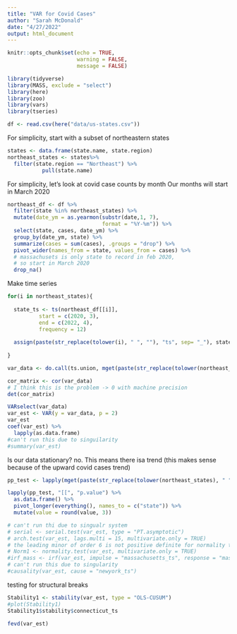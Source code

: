 ```yaml
---
title: "VAR for Covid Cases"
author: "Sarah McDonald"
date: "4/27/2022"
output: html_document
---
```


```r
knitr::opts_chunk$set(echo = TRUE, 
                      warning = FALSE, 
                      message = FALSE)
```


```r
library(tidyverse)
library(MASS, exclude = "select")
library(here)
library(zoo)
library(vars)
library(tseries)
```


```r
df <- read.csv(here("data/us-states.csv"))
```

For simplicity, start with a subset of northeastern states

```r
states <- data.frame(state.name, state.region)
northeast_states <- states%>%
  filter(state.region == "Northeast") %>%
           pull(state.name)
```


For simplicity, let's look at covid case counts by month
Our months will start in March 2020
```r
northeast_df <- df %>%
  filter(state %in% northeast_states) %>%
  mutate(date_ym = as.yearmon(substr(date,1, 7), 
                              format = "%Y-%m")) %>%
  select(state, cases, date_ym) %>%
  group_by(date_ym, state) %>%
  summarize(cases = sum(cases), .groups = "drop") %>%
  pivot_wider(names_from = state, values_from = cases) %>%
  # massachusets is only state to record in feb 2020, 
  # so start in March 2020
  drop_na()
```

Make time series

```r
for(i in northeast_states){
  
  state_ts <- ts(northeast_df[[i]],
          start = c(2020, 3), 
          end = c(2022, 4), 
          frequency = 12)
  
  assign(paste(str_replace(tolower(i), " ", ""), "ts", sep= "_"), state_ts)
  
}

var_data <- do.call(ts.union, mget(paste(str_replace(tolower(northeast_states), " ", ""), "ts", sep= "_")))

```



```r
cor_matrix <- cor(var_data)
# I think this is the problem -> 0 with machine precision
det(cor_matrix)
```


```r
VARselect(var_data)
var_est <- VAR(y = var_data, p = 2)
var_est
coef(var_est) %>%
  lapply(as.data.frame)
#can't run this due to singuilarity
#summary(var_est)
```


Is our data stationary? no. This means there isa trend (this makes sense because of the upward covid cases trend)
```r
pp_test <- lapply(mget(paste(str_replace(tolower(northeast_states), " ", ""), "ts", sep= "_")), pp.test)

lapply(pp_test, "[[", "p.value") %>%
  as.data.frame() %>%
  pivot_longer(everything(), names_to = c("state")) %>%
  mutate(value = round(value, 3))

# can't run thi due to singualr system
# serial <- serial.test(var_est, type = "PT.asymptotic")
# arch.test(var_est, lags.multi = 15, multivariate.only = TRUE)
# the leading minor of order 6 is not positive definite for normality test
# Norm1 <- normality.test(var_est, multivariate.only = TRUE)
#irf_mass <- irf(var_est, impulse = "massachusetts_ts", response = "massachusetts_ts", n.ahead = 20, boot = TRUE)
# can't run this due to singularity
#causality(var_est, cause = "newyork_ts")

```

testing for structural breaks

```r
Stability1 <- stability(var_est, type = "OLS-CUSUM")
#plot(Stability1)
Stability1$stability$connecticut_ts
```


```r
fevd(var_est)
```


